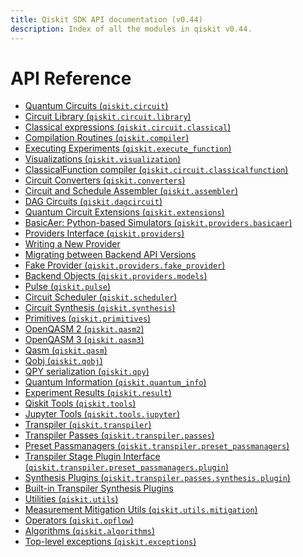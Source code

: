 ```yaml
---
title: Qiskit SDK API documentation (v0.44)
description: Index of all the modules in qiskit v0.44.
---
```


<span id="module-qiskit" />

# API Reference

*   [Quantum Circuits (`qiskit.circuit`)](circuit)
*   [Circuit Library (`qiskit.circuit.library`)](circuit_library)
*   [Classical expressions (`qiskit.circuit.classical`)](circuit_classical)
*   [Compilation Routines (`qiskit.compiler`)](compiler)
*   [Executing Experiments (`qiskit.execute_function`)](execute)
*   [Visualizations (`qiskit.visualization`)](visualization)
*   [ClassicalFunction compiler (`qiskit.circuit.classicalfunction`)](classicalfunction)
*   [Circuit Converters (`qiskit.converters`)](converters)
*   [Circuit and Schedule Assembler (`qiskit.assembler`)](assembler)
*   [DAG Circuits (`qiskit.dagcircuit`)](dagcircuit)
*   [Quantum Circuit Extensions (`qiskit.extensions`)](extensions)
*   [BasicAer: Python-based Simulators (`qiskit.providers.basicaer`)](providers_basicaer)
*   [Providers Interface (`qiskit.providers`)](providers)
*   [Writing a New Provider](providers#writing-a-new-provider)
*   [Migrating between Backend API Versions](providers#migrating-between-backend-api-versions)
*   [Fake Provider (`qiskit.providers.fake_provider`)](providers_fake_provider)
*   [Backend Objects (`qiskit.providers.models`)](providers_models)
*   [Pulse (`qiskit.pulse`)](pulse)
*   [Circuit Scheduler (`qiskit.scheduler`)](scheduler)
*   [Circuit Synthesis (`qiskit.synthesis`)](synthesis)
*   [Primitives (`qiskit.primitives`)](primitives)
*   [OpenQASM 2 (`qiskit.qasm2`)](qasm2)
*   [OpenQASM 3 (`qiskit.qasm3`)](qasm3)
*   [Qasm (`qiskit.qasm`)](qasm)
*   [Qobj (`qiskit.qobj`)](qobj)
*   [QPY serialization (`qiskit.qpy`)](qpy)
*   [Quantum Information (`qiskit.quantum_info`)](quantum_info)
*   [Experiment Results (`qiskit.result`)](result)
*   [Qiskit Tools (`qiskit.tools`)](tools)
*   [Jupyter Tools (`qiskit.tools.jupyter`)](tools_jupyter)
*   [Transpiler (`qiskit.transpiler`)](transpiler)
*   [Transpiler Passes (`qiskit.transpiler.passes`)](transpiler_passes)
*   [Preset Passmanagers (`qiskit.transpiler.preset_passmanagers`)](transpiler_preset)
*   [Transpiler Stage Plugin Interface (`qiskit.transpiler.preset_passmanagers.plugin`)](transpiler_plugins)
*   [Synthesis Plugins (`qiskit.transpiler.passes.synthesis.plugin`)](transpiler_synthesis_plugins)
*   [Built-in Transpiler Synthesis Plugins](transpiler_builtin_plugins)
*   [Utilities (`qiskit.utils`)](utils)
*   [Measurement Mitigation Utils (`qiskit.utils.mitigation`)](utils_mitigation)
*   [Operators (`qiskit.opflow`)](opflow)
*   [Algorithms (`qiskit.algorithms`)](algorithms)
*   [Top-level exceptions (`qiskit.exceptions`)](exceptions)

